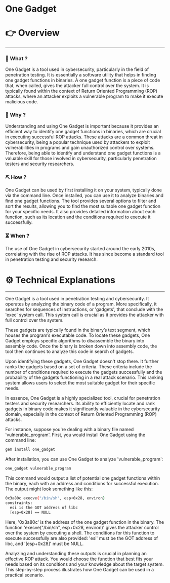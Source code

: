 # One Gadget


# 👉 Overview

---

### 👀 What ?

One Gadget is a tool used in cybersecurity, particularly in the field of penetration testing. It is essentially a software utility that helps in finding one gadget functions in binaries. A one gadget function is a piece of code that, when called, gives the attacker full control over the system. It is typically found within the context of Return Oriented Programming (ROP) attacks, where an attacker exploits a vulnerable program to make it execute malicious code.


### 🧐 Why ?

Understanding and using One Gadget is important because it provides an efficient way to identify one gadget functions in binaries, which are crucial in executing successful ROP attacks. These attacks are a common threat in cybersecurity, being a popular technique used by attackers to exploit vulnerabilities in programs and gain unauthorized control over systems. Therefore, being able to identify and understand one gadget functions is a valuable skill for those involved in cybersecurity, particularly penetration testers and security researchers.


### ⛏️ How ?

One Gadget can be used by first installing it on your system, typically done via the command line. Once installed, you can use it to analyze binaries and find one gadget functions. The tool provides several options to filter and sort the results, allowing you to find the most suitable one gadget function for your specific needs. It also provides detailed information about each function, such as its location and the conditions required to execute it successfully.


### ⏳ When ?

The use of One Gadget in cybersecurity started around the early 2010s, correlating with the rise of ROP attacks. It has since become a standard tool in penetration testing and security research.


# ⚙️ Technical Explanations

---

One Gadget is a tool used in penetration testing and cybersecurity. It operates by analyzing the binary code of a program. More specifically, it searches for sequences of instructions, or 'gadgets', that conclude with the 'exec' system call. This system call is crucial as it provides the attacker with full control over the system.

These gadgets are typically found in the binary’s text segment, which houses the program’s executable code. To locate these gadgets, One Gadget employs specific algorithms to disassemble the binary into assembly code. Once the binary is broken down into assembly code, the tool then continues to analyze this code in search of gadgets.

Upon identifying these gadgets, One Gadget doesn't stop there. It further ranks the gadgets based on a set of criteria. These criteria include the number of conditions required to execute the gadgets successfully and the probability of the gadgets functioning in a real attack scenario. This ranking system allows users to select the most suitable gadget for their specific needs.

In essence, One Gadget is a highly specialized tool, crucial for penetration testers and security researchers. Its ability to efficiently locate and rank gadgets in binary code makes it significantly valuable in the cybersecurity domain, especially in the context of Return Oriented Programming (ROP) attacks.

For instance, suppose you're dealing with a binary file named 'vulnerable_program'. First, you would install One Gadget using the command line:

```bash
gem install one_gadget

```

After installation, you can use One Gadget to analyze 'vulnerable_program':

```bash
one_gadget vulnerable_program

```

This command would output a list of potential one gadget functions within the binary, each with an address and conditions for successful execution. The output might look something like this:

```bash
0x3a80c execve("/bin/sh", esp+0x28, environ)
constraints:
  esi is the GOT address of libc
  [esp+0x28] == NULL

```

Here, '0x3a80c' is the address of the one gadget function in the binary. The function 'execve("/bin/sh", esp+0x28, environ)' gives the attacker control over the system by executing a shell. The conditions for this function to execute successfully are also provided: 'esi' must be the GOT address of libc, and '[esp+0x28]' must be NULL.

Analyzing and understanding these outputs is crucial in planning an effective ROP attack. You would choose the function that best fits your needs based on its conditions and your knowledge about the target system. This step-by-step process illustrates how One Gadget can be used in a practical scenario.
